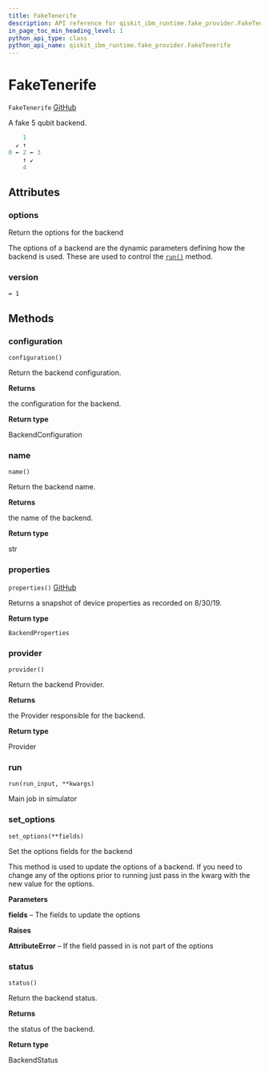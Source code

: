 ```yaml
---
title: FakeTenerife
description: API reference for qiskit_ibm_runtime.fake_provider.FakeTenerife
in_page_toc_min_heading_level: 1
python_api_type: class
python_api_name: qiskit_ibm_runtime.fake_provider.FakeTenerife
---
```


# FakeTenerife

<span id="qiskit_ibm_runtime.fake_provider.FakeTenerife" />

`FakeTenerife` [GitHub](https://github.com/Qiskit/qiskit-ibm-runtime/tree/stable/0.22/qiskit_ibm_runtime/fake_provider/backends/tenerife/fake_tenerife.py#L28-L68 "view source code")

A fake 5 qubit backend.

```python
    1
  ↙ ↑
0 ← 2 ← 3
    ↑ ↙
    4
```

## Attributes

<span id="qiskit_ibm_runtime.fake_provider.FakeTenerife.options" />

### options

Return the options for the backend

The options of a backend are the dynamic parameters defining how the backend is used. These are used to control the [`run()`](#qiskit_ibm_runtime.fake_provider.FakeTenerife.run "qiskit_ibm_runtime.fake_provider.FakeTenerife.run") method.

<span id="qiskit_ibm_runtime.fake_provider.FakeTenerife.version" />

### version

`= 1`

## Methods

### configuration

<span id="qiskit_ibm_runtime.fake_provider.FakeTenerife.configuration" />

`configuration()`

Return the backend configuration.

**Returns**

the configuration for the backend.

**Return type**

BackendConfiguration

### name

<span id="qiskit_ibm_runtime.fake_provider.FakeTenerife.name" />

`name()`

Return the backend name.

**Returns**

the name of the backend.

**Return type**

str

### properties

<span id="qiskit_ibm_runtime.fake_provider.FakeTenerife.properties" />

`properties()` [GitHub](https://github.com/Qiskit/qiskit-ibm-runtime/tree/stable/0.22/qiskit_ibm_runtime/fake_provider/backends/tenerife/fake_tenerife.py#L62-L68 "view source code")

Returns a snapshot of device properties as recorded on 8/30/19.

**Return type**

`BackendProperties`

### provider

<span id="qiskit_ibm_runtime.fake_provider.FakeTenerife.provider" />

`provider()`

Return the backend Provider.

**Returns**

the Provider responsible for the backend.

**Return type**

Provider

### run

<span id="qiskit_ibm_runtime.fake_provider.FakeTenerife.run" />

`run(run_input, **kwargs)`

Main job in simulator

### set\_options

<span id="qiskit_ibm_runtime.fake_provider.FakeTenerife.set_options" />

`set_options(**fields)`

Set the options fields for the backend

This method is used to update the options of a backend. If you need to change any of the options prior to running just pass in the kwarg with the new value for the options.

**Parameters**

**fields** – The fields to update the options

**Raises**

**AttributeError** – If the field passed in is not part of the options

### status

<span id="qiskit_ibm_runtime.fake_provider.FakeTenerife.status" />

`status()`

Return the backend status.

**Returns**

the status of the backend.

**Return type**

BackendStatus

